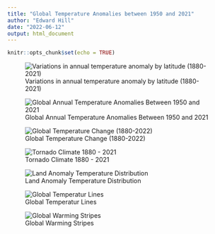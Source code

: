```yaml
---
title: "Global Temperature Anomalies between 1950 and 2021"
author: "Edward Hill"
date: "2022-06-12"
output: html_document
---
```


```r
knitr::opts_chunk$set(echo = TRUE)
```

![Variations in annual temperature anomaly by latitude (1880-2021)](https://raw.githubusercontent.com/EdwardHill15/climate_viz/main/figures/latitude_anomaly.png)

![Global Annual Temperature Anomalies Between 1950 and 2021](https://raw.githubusercontent.com/EdwardHill15/climate_viz/main/figures/global_anomaly.png)

![Global Temperature Change (1880-2022)](https://raw.githubusercontent.com/EdwardHill15/climate_viz/main/figures/climate_spiral.png)

![Tornado Climate 1880 - 2021](https://raw.githubusercontent.com/EdwardHill15/climate_viz/main/figures/climate_tornado.png)

![Land Anomaly Temperature Distribution](https://raw.githubusercontent.com/EdwardHill15/climate_viz/main/figures/temp_distribution.png)

![Global Temperatur Lines](https://raw.githubusercontent.com/EdwardHill15/climate_viz/main/figures/temperature_lines.png)

![Global Warming Stripes](https://raw.githubusercontent.com/EdwardHill15/climate_viz/main/figures/warming_stripes.png)






